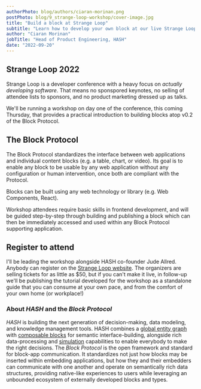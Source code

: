 ```yaml
---
authorPhoto: blog/authors/ciaran-morinan.png
postPhoto: blog/9_strange-loop-workshop/cover-image.jpg
title: "Build a block at Strange Loop"
subtitle: "Learn how to develop your own block at our live Strange Loop workshop"
author: "Ciaran Morinan"
jobTitle: "Head of Product Engineering, HASH"
date: "2022-09-20"
---
```


## Strange Loop 2022

Strange Loop is a developer conference with a heavy focus on _actually developing software_. That means no sponspored keynotes, no selling of attendee lists to sponsors, and no product marketing dressed up as talks.

We'll be running a workshop on day one of the conference, this coming Thursday, that provides a practical introduction to building blocks atop v0.2 of the Block Protocol.

## The Block Protocol

The Block Protocol standardizes the interface between web applications and individual content blocks (e.g. a table, chart, or video). Its goal is to enable any block to be usable by any web application without any configuration or human intervention, once both are compliant with the Protocol.

Blocks can be built using any web technology or library (e.g. Web Components, React).

Workshop attendees require basic skills in frontend development, and will be guided step-by-step through building and publishing a block which can then be immediately accessed and used within any Block Protocol supporting application.

## Register to attend

I'll be leading the workshop alongside HASH co-founder Jude Allred. Anybody can register on the [Strange Loop website](https://www.thestrangeloop.com/). The organizers are selling tickets for as little as $50, but if you can't make it live, in follow-up we'll be publishing the tutorial developed for the workshop as a standalone guide that you can consume at your own pace, and from the comfort of your own home (or workplace!)

### About _HASH_ and the _Block Protocol_

_HASH_ is building the next generation of decision-making, data modeling, and knowledge management tools. HASH combines a [global entity graph](https://hash.ai/platform/hash) with [composable blocks](https://blockprotocol.org/) for semantic interface-building, alongside rich data-processing and [simulation](https://hash.ai/simulations) capabilities to enable everybody to make the right decisions. The _Block Protocol_ is the open framework and standard for block-app communication. It standardizes not just how blocks may be inserted within embedding applications, but how they and their embedders can communicate with one another and operate on semantically rich data structures, providing native-like experiences to users while leveraging an unbounded ecosystem of externally developed blocks and types.
